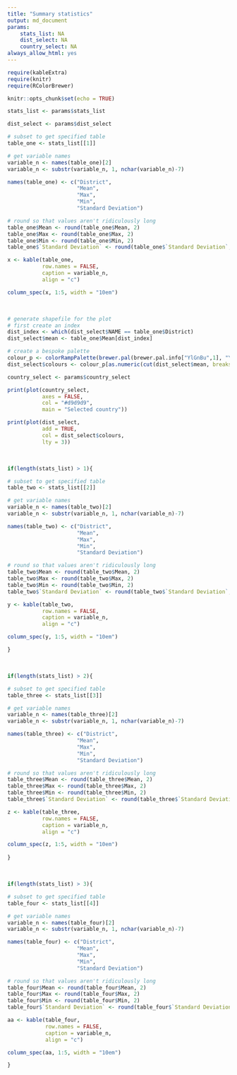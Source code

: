 ```yaml
---
title: "Summary statistics"
output: md_document
params:
    stats_list: NA
    dist_select: NA
    country_select: NA
always_allow_html: yes
---
```


```r

require(kableExtra)
require(knitr)
require(RColorBrewer)

```

```r
knitr::opts_chunk$set(echo = TRUE)

stats_list <- params$stats_list

dist_select <- params$dist_select

# subset to get specified table
table_one <- stats_list[[1]]

# get variable names
variable_n <- names(table_one)[2]
variable_n <- substr(variable_n, 1, nchar(variable_n)-7)

names(table_one) <- c("District",
                      "Mean",
                      "Max",
                      "Min",
                      "Standard Deviation")

# round so that values aren't ridiculously long
table_one$Mean <- round(table_one$Mean, 2)
table_one$Max <- round(table_one$Max, 2)
table_one$Min <- round(table_one$Min, 2)
table_one$`Standard Deviation` <- round(table_one$`Standard Deviation`, 2)

x <- kable(table_one,
           row.names = FALSE,
           caption = variable_n,
           align = "c")

column_spec(x, 1:5, width = "10em")

```

</br>

```r
# generate shapefile for the plot
# first create an index
dist_index <- which(dist_select$NAME == table_one$District)
dist_select$mean <- table_one$Mean[dist_index]

# create a bespoke palette
colour_p <- colorRampPalette(brewer.pal(brewer.pal.info["YlGnBu",1], "YlGnBu"))(length(dist_select$mean))
dist_select$colours <- colour_p[as.numeric(cut(dist_select$mean, breaks = (length(dist_select$mean))))]

country_select <- params$country_select

print(plot(country_select,
           axes = FALSE,
           col = "#d9d9d9",
           main = "Selected country"))

print(plot(dist_select,
           add = TRUE,
           col = dist_select$colours,
           lty = 3))
```

</br>

```r
if(length(stats_list) > 1){

# subset to get specified table
table_two <- stats_list[[2]]

# get variable names
variable_n <- names(table_two)[2]
variable_n <- substr(variable_n, 1, nchar(variable_n)-7)

names(table_two) <- c("District",
                      "Mean",
                      "Max",
                      "Min",
                      "Standard Deviation")

# round so that values aren't ridiculously long
table_two$Mean <- round(table_two$Mean, 2)
table_two$Max <- round(table_two$Max, 2)
table_two$Min <- round(table_two$Min, 2)
table_two$`Standard Deviation` <- round(table_two$`Standard Deviation`, 2)

y <- kable(table_two,
           row.names = FALSE,
           caption = variable_n,
           align = "c")

column_spec(y, 1:5, width = "10em")

}

```

</br>

```r
if(length(stats_list) > 2){

# subset to get specified table
table_three <- stats_list[[3]]

# get variable names
variable_n <- names(table_three)[2]
variable_n <- substr(variable_n, 1, nchar(variable_n)-7)

names(table_three) <- c("District",
                      "Mean",
                      "Max",
                      "Min",
                      "Standard Deviation")

# round so that values aren't ridiculously long
table_three$Mean <- round(table_three$Mean, 2)
table_three$Max <- round(table_three$Max, 2)
table_three$Min <- round(table_three$Min, 2)
table_three$`Standard Deviation` <- round(table_three$`Standard Deviation`, 2)

z <- kable(table_three,
           row.names = FALSE,
           caption = variable_n,
           align = "c")

column_spec(z, 1:5, width = "10em")
  
}
```

</br>

```r
if(length(stats_list) > 3){

# subset to get specified table
table_four <- stats_list[[4]]

# get variable names
variable_n <- names(table_four)[2]
variable_n <- substr(variable_n, 1, nchar(variable_n)-7)

names(table_four) <- c("District",
                      "Mean",
                      "Max",
                      "Min",
                      "Standard Deviation")

# round so that values aren't ridiculously long
table_four$Mean <- round(table_four$Mean, 2)
table_four$Max <- round(table_four$Max, 2)
table_four$Min <- round(table_four$Min, 2)
table_four$`Standard Deviation` <- round(table_four$`Standard Deviation`, 2)

aa <- kable(table_four,
            row.names = FALSE,
            caption = variable_n,
            align = "c")

column_spec(aa, 1:5, width = "10em")

}
```

